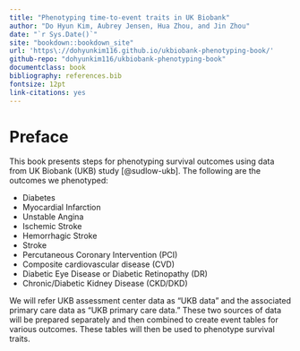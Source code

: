 ```yaml
--- 
title: "Phenotyping time-to-event traits in UK Biobank"
author: "Do Hyun Kim, Aubrey Jensen, Hua Zhou, and Jin Zhou"
date: "`r Sys.Date()`"
site: "bookdown::bookdown_site"
url: 'https\://dohyunkim116.github.io/ukbiobank-phenotyping-book/'
github-repo: "dohyunkim116/ukbiobank-phenotyping-book"
documentclass: book
bibliography: references.bib
fontsize: 12pt
link-citations: yes
---
```


# Preface {-}

This book presents steps for phenotyping survival outcomes using data from UK Biobank (UKB) study [@sudlow-ukb]. The following are the outcomes we phenotyped:

- Diabetes
- Myocardial Infarction
- Unstable Angina
- Ischemic Stroke
- Hemorrhagic Stroke
- Stroke
- Percutaneous Coronary Intervention (PCI)
- Composite cardiovascular disease (CVD)
- Diabetic Eye Disease or Diabetic Retinopathy (DR)
- Chronic/Diabetic Kidney Disease (CKD/DKD)

We will refer UKB assessment center data as "UKB data" and the associated primary care data as "UKB primary care data." These two sources of data will be prepared separately and then combined to create event tables for various outcomes. These tables will then be used to phenotype survival traits.


